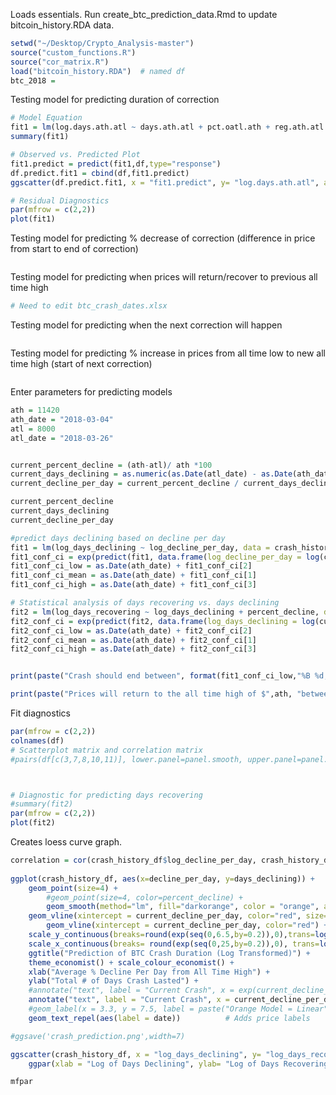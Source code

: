 
Loads essentials. Run create_btc_prediction_data.Rmd to update bitcoin_history.RDA data.
```r
setwd("~/Desktop/Crypto_Analysis-master")
source("custom_functions.R")
source("cor_matrix.R")
load("bitcoin_history.RDA")  # named df
btc_2018 = 
```

Testing model for predicting duration of correction
```r
# Model Equation
fit1 = lm(log.days.ath.atl ~ days.ath.atl + pct.oatl.ath + reg.ath.atl + log.pct.oatl.ath + log.days.oatl.ath + log.reg.ath.atl,df)
summary(fit1)

# Observed vs. Predicted Plot
fit1.predict = predict(fit1,df,type="response")
df.predict.fit1 = cbind(df,fit1.predict)
ggscatter(df.predict.fit1, x = "fit1.predict", y= "log.days.ath.atl", add = "reg.line", conf.int = TRUE, cor.coef = TRUE, cor.method = "pearson") %>% ggpar(xlab = "Predicted", ylab= "Observed", title = "Observed vs. Predicted Duration of BTC Corrections (Log Transformed)")

# Residual Diagnostics
par(mfrow = c(2,2))
plot(fit1)
```

Testing model for predicting % decrease of correction (difference in price from start to end of correction)
```r

```

Testing model for predicting when prices will return/recover to previous all time high
```r
# Need to edit btc_crash_dates.xlsx
```

Testing model for predicting when the next correction will happen
```r

```

Testing model for predicting % increase in prices from all time low to new all time high (start of next correction)
```r

```



Enter parameters for predicting models
```r
ath = 11420
ath_date = "2018-03-04"
atl = 8000
atl_date = "2018-03-26"


current_percent_decline = (ath-atl)/ ath *100      
current_days_declining = as.numeric(as.Date(atl_date) - as.Date(ath_date))
current_decline_per_day = current_percent_decline / current_days_declining

current_percent_decline
current_days_declining
current_decline_per_day
```



```r
#predict days declining based on decline per day
fit1 = lm(log_days_declining ~ log_decline_per_day, data = crash_history_df)
fit1_conf_ci = exp(predict(fit1, data.frame(log_decline_per_day = log(current_decline_per_day)), se.fit=T, type='response',interval = "conf")$fit)
fit1_conf_ci_low = as.Date(ath_date) + fit1_conf_ci[2]
fit1_conf_ci_mean = as.Date(ath_date) + fit1_conf_ci[1]
fit1_conf_ci_high = as.Date(ath_date) + fit1_conf_ci[3]

# Statistical analysis of days recovering vs. days declining
fit2 = lm(log_days_recovering ~ log_days_declining + percent_decline, data = crash_history_df)
fit2_conf_ci = exp(predict(fit2, data.frame(log_days_declining = log(current_days_declining), percent_decline = current_percent_decline), se.fit=T, type='response',interval = "conf")$fit)
fit2_conf_ci_low = as.Date(ath_date) + fit2_conf_ci[2]
fit2_conf_ci_mean = as.Date(ath_date) + fit2_conf_ci[1]
fit2_conf_ci_high = as.Date(ath_date) + fit2_conf_ci[3]


print(paste("Crash should end between", format(fit1_conf_ci_low,"%B %d, %Y"), "and", format(fit1_conf_ci_high,"%B %d, %Y"), "with an expected date of", format(fit1_conf_ci_mean,"%B %d, %Y")))

print(paste("Prices will return to the all time high of $",ath, "between", format(fit2_conf_ci_low,"%B %d, %Y"), "and", format(fit2_conf_ci_high,"%B %d, %Y"), "with an expected date of", format(fit2_conf_ci_mean,"%B %d, %Y")))
```

Fit diagnostics
```r
par(mfrow = c(2,2))
colnames(df)
# Scatterplot matrix and correlation matrix
#pairs(df[c(3,7,8,10,11)], lower.panel=panel.smooth, upper.panel=panel.cor)



# Diagnostic for predicting days recovering
#summary(fit2)
par(mfrow = c(2,2))
plot(fit2)

```



Creates loess curve graph. 
```r
correlation = cor(crash_history_df$log_decline_per_day, crash_history_df$log_days_declining)
    
ggplot(crash_history_df, aes(x=decline_per_day, y=days_declining)) +
    geom_point(size=4) +
	    #geom_point(size=4, color=percent_decline) +
        geom_smooth(method="lm", fill="darkorange", color = "orange", alpha = 0.3, size=2) +
    geom_vline(xintercept = current_decline_per_day, color="red", size=10,alpha=0.3) +
	    geom_vline(xintercept = current_decline_per_day, color="red") +
    scale_y_continuous(breaks=round(exp(seq(0,6.5,by=0.2)),0),trans=log2_trans()) +
    scale_x_continuous(breaks= round(exp(seq(0,25,by=0.2)),0), trans=log2_trans()) +
    ggtitle("Prediction of BTC Crash Duration (Log Transformed)") +
    theme_economist() + scale_colour_economist() +
    xlab("Average % Decline Per Day from All Time High") +
    ylab("Total # of Days Crash Lasted") +
    #annotate("text", label = "Current Crash", x = exp(current_decline_per_day - 0.05), y = 1.5, size = 4, colour = "red") +
	annotate("text", label = "Current Crash", x = current_decline_per_day - 0.05, y = 1.5, size = 4, colour = "red") +
    #geom_label(x = 3.3, y = 7.5, label = paste("Orange Model = Linear", "\n", "Green Model = Loess", "\n", "Correlation = ", as.character(round(correlation,2)))) +
    geom_text_repel(aes(label = date))          # Adds price labels

#ggsave('crash_prediction.png',width=7)
```

```r
ggscatter(crash_history_df, x = "log_days_declining", y= "log_days_recovering", add = "reg.line", conf.int = TRUE, cor.coef = TRUE, cor.method = "pearson") %>%
    ggpar(xlab = "Log of Days Declining", ylab= "Log of Days Recovering", title = "Predicting Number of Days to Recover to All Time High")

mfpar
```

